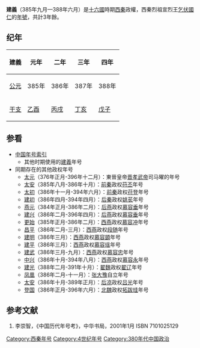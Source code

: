 {{Eranamebox|年号=建义
|起讫时间= 385年九月—388年六月
|政权= 西秦
|帝王= 烈祖宣烈王乞伏国仁
|历时= 3年餘
|timeline= <timeline>
ImageSize  = width:200 height:50
PlotArea   = width:180 height:30 left:10 bottom:20
TimeAxis   = orientation:horizontal
DateFormat = yyyy
Period     = from:304 till:439
AlignBars  = early
ScaleMajor = increment:135 start:304
Colors =
  id:canvas value:rgb(1,1,0.85)
BackgroundColors = canvas:canvas
PlotData =
  width:15 color:black
  bar:era from:start till:end
  bar:era from:385 till:400 color:red
  bar:era from:409 till:431 color:red
  bar:era from:385 till:388 color:green
  bar:era from:385 till:388 color:blue
</timeline>
|说明= <span style="color: blue">建義</span>在'''十六國'''、<span style="color: red">西秦</span>和<span style="color: green">	乞伏國仁</span>时期的位置。 
}}

'''建義'''（385年九月—388年六月）是[[十六國|十六國]]時期[[西秦|西秦]]政權，西秦烈祖宣烈王[[乞伏國仁|乞伏國仁]]的[[年號|年號]]，共計3年餘。

==纪年==
{| class="wikitable" 
|-
!建義!!元年!!二年!!三年!!四年
|-
![[公元纪年|公元]]
|385年||386年||387年||388年
|-
![[干支纪年|干支]]
|[[乙酉|乙酉]]||[[丙戌|丙戌]]||[[丁亥|丁亥]]||[[戊子|戊子]]
|}

==参看==
*[[中国年号索引|中国年号索引]]
**其他时期使用的[[建義|建義]]年号
*同期存在的其他政权年号
**[[太元_(晋孝武帝)|太元]]（376年正月-396年十二月）：東晉皇帝[[晋孝武帝|晋孝武帝]]司马曜的年号
**[[太安_(苻丕)|太安]]（385年八月-386年十月）：[[前秦|前秦]]政权[[苻丕|苻丕]]年号
**[[太初_(苻登)|太初]]（386年十一月-394年六月）：[[前秦|前秦]]政权[[苻登|苻登]]年号
**[[建初_(姚萇)|建初]]（386年四月-394年四月）：[[后秦|后秦]]政权[[姚苌|姚苌]]年号
**[[燕元_(慕容垂)|燕元]]（384年正月-386年二月）：[[后燕|后燕]]政权[[慕容垂|慕容垂]]年号
**[[建兴_(慕容垂)|建兴]]（386年二月-396年四月）：[[后燕|后燕]]政权[[慕容垂|慕容垂]]年号
**[[更始_(慕容冲)|更始]]（385年正月-386年二月）：[[西燕|西燕]]政权[[慕容冲|慕容冲]]年号
**[[昌平_(段隨)|昌平]]（386年二月-三月）：[[西燕|西燕]]政权[[段随|段随]]年号
**[[建明_(慕容顗)|建明]]（386年三月）：[[西燕|西燕]]政权[[慕容顗|慕容顗]]年号
**[[建平_(慕容瑤)|建平]]（386年三月）：[[西燕|西燕]]政权[[慕容瑶|慕容瑶]]年号
**[[建武_(慕容忠)|建武]]（386年三月-九月）：[[西燕|西燕]]政权[[慕容忠|慕容忠]]年号
**[[中興_(慕容永)|中兴]]（386年十月-394年八月）：[[西燕|西燕]]政权[[慕容永|慕容永]]年号
**[[建光_(翟遼)|建光]]（388年二月-391年十月）：[[翟魏|翟魏]]政权[[翟辽|翟辽]]年号
**[[凤凰_(张大豫)|凤凰]]（386年二月-十一月）：[[张大豫|张大豫]]自立年号
**[[太安_(呂光)|太安]]（386年十月-389年正月）：[[后凉|后凉]]政权[[吕光|吕光]]年号
**[[登国|登国]]（386年正月-396年六月）：[[北魏|北魏]]政权[[拓跋珪|拓跋珪]]年号

==参考文献==
# 李崇智，《中国历代年号考》，中华书局，2001年1月 ISBN 7101025129

{{年号|無|[[中国年号索引|西秦年号]]|[[太初_(西秦)|太初]]}}
{{晉十六國年號}}
[[Category:西秦年号|Category:西秦年号]]
[[Category:4世纪年号|Category:4世纪年号]]
[[Category:380年代中国政治|Category:380年代中国政治]]